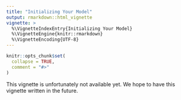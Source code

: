 ```yaml
---
title: "Initializing Your Model"
output: rmarkdown::html_vignette
vignette: >
  %\VignetteIndexEntry{Initializing Your Model}
  %\VignetteEngine{knitr::rmarkdown}
  %\VignetteEncoding{UTF-8}
---
```


```r
knitr::opts_chunk$set(
  collapse = TRUE,
  comment = "#>"
)
```

This vignette is unfortunately not available yet. We hope to have this vignette written in the future.

